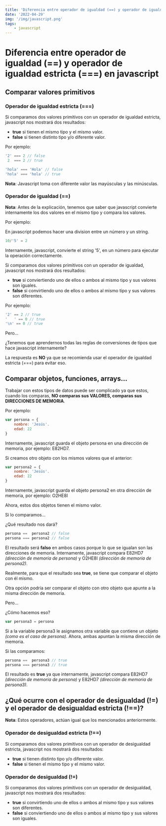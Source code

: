 ```yaml
---
title: 'Diferencia entre operador de igualdad (==) y operador de igualdad estricta (===) en javascript'
date: '2022-04-29'
img: '/img/javascript.png'
tags:
    - javascript
---
```


# Diferencia entre operador de igualdad (==) y operador de igualdad estricta (===) en javascript

## Comparar valores primitivos

### Operador de igualdad estricta (===)

Si comparamos dos valores primitivos con un operador de igualdad estricta, javascript nos mostrará dos resultados:
- **true** si tienen el mismo tipo y el mismo valor.
- **false** si tienen distinto tipo y/o diferente valor.

Por ejemplo:

```javascript
'2' === 2 // false
 2  === 2 // true

'hola' === 'Hola' // false
'hola' === 'hola' // true
```

**Nota**: Javascript toma con diferente valor las mayúsculas y las minúsculas.

### Operador de igualdad (==)

**Nota**: Antes de la explicación, tenemos que saber que javascript convierte internamente los dos valores en el mismo tipo y compara los valores. 

Por ejemplo:

En javascript podemos hacer una division entre un número y un string.

```javascript
10/'5' = 2
```
Internamente, javascript, convierte el string '5', en un número para ejecutar la operación correctamente.


Si comparamos dos valores primitivos con un operador de igualdad, javascript nos mostrará dos resultados:
- **true** si conviertiendo uno de ellos o ambos al mismo tipo y sus valores son iguales.
- **false** si convirtiendo uno de ellos o ambos al mismo tipo y sus valores son diferentes.

Por ejemplo: 

```javascript
'2' == 2 // true
'   ' == 0 // true
'\n' == 0 // true
```

Pero... 

¿Tenemos que aprendernos todas las reglas de conversiones de tipos que hace javascript internamente?

La respuesta es **NO** ya que se recomienda usar el operador de igualdad estricta (===) para evitar eso.

## Comparar objetos, funciones, arrays...

Trabajar con estos tipos de datos puede ser complicado ya que estos, cuando los comparas, **NO comparas sus VALORES, comparas sus DIRECCIONES DE MEMORIA**.

Por ejemplo:

```javascript
var persona = {
    nombre: 'Jesús'.
    edad: 22
}
```

Internamente, javascript guarda el objeto persona en una dirección de memoria, por ejemplo: E82HD7.

Si creamos otro objeto con los mismos valores que el anterior:

```javascript
var persona2 = {
    nombre: 'Jesús'.
    edad: 22
}
```
Internamente, javascript guarda el objeto persona2 en otra dirección de memoria, por ejemplo: O2HE8I

Ahora, estos dos objetos tienen el mismo valor. 

Si lo comparamos...

¿Qué resultado nos dará?

```javascript
persona ==  persona2 // false
persona === persona2 // false
```
El resultado será **falso** en ambos casos porque lo que se igualan son las direcciones de memoria. Internamente, javascript compara E82HD7 *(dirección de memoria de persona)* y O2HE8I *(dirección de memoria de persona2)*.

Realmente, para que el resultado sea **true**, se tiene que comparar el objeto con él mismo.

Otra opción podría ser comparar el objeto con otro objeto que apunte a la misma dirección de memoria.

Pero... 

¿Cómo hacemos eso?

```javascript
var persona3 = persona
```

Si a la variable persona3 le asignamos otra variable que contiene un objeto *(como es el caso de persona)*. Ahora, ambas apuntan la misma dirección de memoria.

Si las comparamos:

```javascript
persona ==  persona3 // true
persona === persona3 // true
```

El resultado es **true** ya que internamente, javascript compara E82HD7 *(dirección de memoria de persona)* y E82HD7 *(dirección de memoria de persona3)*.

## ¿Qué ocurre con el operador de desigualdad (!=) y el operador de desigualdad estricta (!==)?

**Nota**: Estos operadores, actúan igual que los mencionados anteriormente.

### Operador de desigualdad estricta (!==)

Si comparamos dos valores primitivos con un operador de desigualdad estricta, javascript nos mostrará dos resultados:
- **true** si tienen distinto tipo y/o diferente valor.
- **false** si tienen el mismo tipo y el mismo valor.

### Operador de desigualdad (!=)

Si comparamos dos valores primitivos con un operador de desigualdad, javascript nos mostrará dos resultados:
- **true** si convirtiendo uno de ellos o ambos al mismo tipo y sus valores son diferentes.
- **false** si conviertiendo uno de ellos o ambos al mismo tipo y sus valores son iguales.
